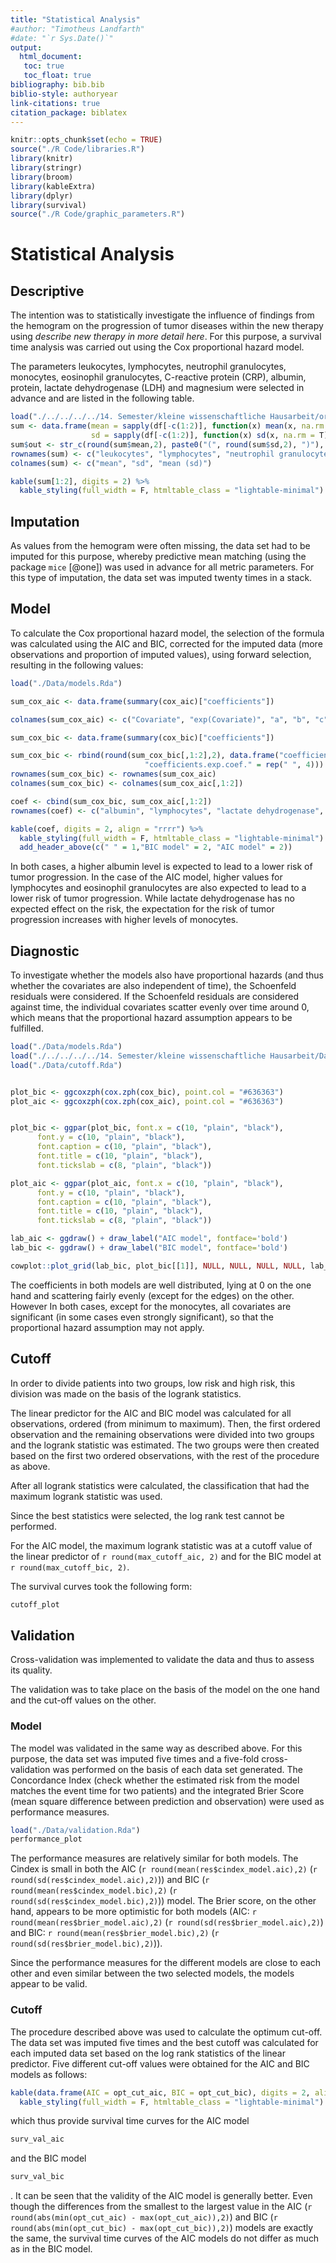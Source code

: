 ```yaml
---
title: "Statistical Analysis"
#author: "Timotheus Landfarth"
#date: "`r Sys.Date()`"
output: 
  html_document:
   toc: true
   toc_float: true
bibliography: bib.bib
biblio-style: authoryear
link-citations: true
citation_package: biblatex
---
```


```r
knitr::opts_chunk$set(echo = TRUE)
source("./R Code/libraries.R")
library(knitr)
library(stringr)
library(broom)
library(kableExtra)
library(dplyr)
library(survival)
source("./R Code/graphic_parameters.R")
```

# Statistical Analysis
## Descriptive
The intention was to statistically investigate the influence of findings from the hemogram on the progression of tumor diseases within the new therapy using *describe new therapy in more detail here*. For this purpose, a survival time analysis was carried out using the Cox proportional hazard model.

The parameters leukocytes, lymphocytes, neutrophil granulocytes, monocytes, eosinophil granulocytes, C-reactive protein (CRP), albumin, protein, lactate dehydrogenase (LDH) and magnesium were selected in advance and are listed in the following table.

```r
load("./../../../../14. Semester/kleine wissenschaftliche Hausarbeit/original data.RData")
sum <- data.frame(mean = sapply(df[-c(1:2)], function(x) mean(x, na.rm = T)),
                  sd = sapply(df[-c(1:2)], function(x) sd(x, na.rm = T)))
sum$out <- str_c(round(sum$mean,2), paste0("(", round(sum$sd,2), ")"), sep = " ")
rownames(sum) <- c("leukocytes", "lymphocytes", "neutrophil granulocytes", "monocytes", "eosinophil granulocytes", "C-reactive protein", "albumin", "protein", "lactate dehydrogenase", "magnesium")
colnames(sum) <- c("mean", "sd", "mean (sd)")

kable(sum[1:2], digits = 2) %>%
  kable_styling(full_width = F, htmltable_class = "lightable-minimal")

```

## Imputation
As values from the hemogram were often missing, the data set had to be imputed for this purpose, whereby predictive mean matching (using the package `mice` [@one]) was used in advance for all metric parameters. For this type of imputation, the data set was imputed twenty times in a stack.

## Model
To calculate the Cox proportional hazard model, the selection of the formula was calculated using the AIC and BIC, corrected for the imputed data (more observations and proportion of imputed values), using forward selection, resulting in the following values: 


```r
load("./Data/models.Rda")

sum_cox_aic <- data.frame(summary(cox_aic)["coefficients"])

colnames(sum_cox_aic) <- c("Covariate", "exp(Covariate)", "a", "b", "c")

sum_cox_bic <- data.frame(summary(cox_bic)["coefficients"])

sum_cox_bic <- rbind(round(sum_cox_bic[,1:2],2), data.frame("coefficients.coef" = rep(" ", 4),
                              "coefficients.exp.coef." = rep(" ", 4)))
rownames(sum_cox_bic) <- rownames(sum_cox_aic)
colnames(sum_cox_bic) <- colnames(sum_cox_aic[,1:2])

coef <- cbind(sum_cox_bic, sum_cox_aic[,1:2])
rownames(coef) <- c("albumin", "lymphocytes", "lactate dehydrogenase", "monocytes", "eosinophil granulocytes")

kable(coef, digits = 2, align = "rrrr") %>%
  kable_styling(full_width = F, htmltable_class = "lightable-minimal") %>%
  add_header_above(c(" " = 1,"BIC model" = 2, "AIC model" = 2))

```
In both cases, a higher albumin level is expected to lead to a lower risk of tumor progression.
In the case of the AIC model, higher values for lymphocytes and eosinophil granulocytes are also expected to lead to a lower risk of tumor progression. 
While lactate dehydrogenase has no expected effect on the risk, the expectation for the risk of tumor progression increases with higher levels of monocytes.     

## Diagnostic
To investigate whether the models also have proportional hazards (and thus whether the covariates are also independent of time), the Schoenfeld residuals were considered.
If the Schoenfeld residuals are considered against time, the individual covariates scatter evenly over time around 0, which means that the proportional hazard assumption appears to be fulfilled.  

```r
load("./Data/models.Rda")
load("./../../../../14. Semester/kleine wissenschaftliche Hausarbeit/Daten/imputed dataset.Rda")
load("./Data/cutoff.Rda")


plot_bic <- ggcoxzph(cox.zph(cox_bic), point.col = "#636363")
plot_aic <- ggcoxzph(cox.zph(cox_aic), point.col = "#636363")


plot_bic <- ggpar(plot_bic, font.x = c(10, "plain", "black"),
      font.y = c(10, "plain", "black"),
      font.caption = c(10, "plain", "black"),
      font.title = c(10, "plain", "black"),
      font.tickslab = c(8, "plain", "black"))

plot_aic <- ggpar(plot_aic, font.x = c(10, "plain", "black"),
      font.y = c(10, "plain", "black"),
      font.caption = c(10, "plain", "black"),
      font.title = c(10, "plain", "black"),
      font.tickslab = c(8, "plain", "black"))

lab_aic <- ggdraw() + draw_label("AIC model", fontface='bold')
lab_bic <- ggdraw() + draw_label("BIC model", fontface='bold')

cowplot::plot_grid(lab_bic, plot_bic[[1]], NULL, NULL, NULL, NULL, lab_aic, plot_aic[[1]], plot_aic[[2]], plot_aic[[3]], plot_aic[[4]], plot_aic[[5]], byrow = F, ncol = 2, labels = c("AIC", "BIC"), nrow = 6, hjust = -1.5, vjust = 0, rel_heights=c(0.1, 1, 1, 1, 1, 1, 0.1, 1, 1, 1, 1, 1))
```

The coefficients in both models are well distributed, lying at 0 on the one hand and scattering fairly evenly (except for the edges) on the other. 
However In both cases, except for the monocytes, all covariates are significant (in some cases even strongly significant), so that the proportional hazard assumption may not apply.

## Cutoff
In order to divide patients into two groups, low risk and high risk, this division was made on the basis of the logrank statistics.

The linear predictor for the AIC and BIC model was calculated for all observations, ordered (from minimum to maximum). Then, the first ordered observation and the remaining observations were divided into two groups and the logrank statistic was estimated. The two groups were then created based on the first two ordered observations, with the rest of the procedure as above. 

After all logrank statistics were calculated, the classification that had the maximum logrank statistic was used.

Since the best statistics were selected, the log rank test cannot be performed.

For the AIC model, the maximum logrank statistic was at a cutoff value of the linear predictor of `r round(max_cutoff_aic, 2)` and for the BIC model at `r round(max_cutoff_bic, 2)`. 

The survival curves took the following form:

```r
cutoff_plot
```



## Validation

Cross-validation was implemented to validate the data and thus to assess its quality.

The validation was to take place on the basis of the model on the one hand and the cut-off values on the other.

### Model
The model was validated in the same way as described above. For this purpose, the data set was imputed five times and a five-fold cross-validation was performed on the basis of each data set generated. The Concordance Index (check whether the estimated risk from the model matches the event time for two patients) and the integrated Brier Score (mean square difference between prediction and observation) were used as performance measures. 

```r
load("./Data/validation.Rda")
performance_plot
```

The performance measures are relatively similar for both models. The Cindex is small in both the AIC (`r round(mean(res$cindex_model.aic),2)` (`r round(sd(res$cindex_model.aic),2)`)) and BIC (`r round(mean(res$cindex_model.bic),2)` (`r round(sd(res$cindex_model.bic),2)`)) model. The Brier score, on the other hand, appears to be more optimistic for both models (AIC: `r round(mean(res$brier_model.aic),2)` (`r round(sd(res$brier_model.aic),2)`) and BIC: `r round(mean(res$brier_model.bic),2)` (`r round(sd(res$brier_model.bic),2)`)). 

Since the performance measures for the different models are close to each other and even similar between the two selected models, the models appear to be valid. 

### Cutoff
The procedure described above was used to calculate the optimum cut-off. The data set was imputed five times and the best cutoff was calculated for each imputed data set based on the log rank statistics of the linear predictor. Five different cut-off values were obtained for the AIC and BIC models as follows: 

```r

kable(data.frame(AIC = opt_cut_aic, BIC = opt_cut_bic), digits = 2, align = "rr", caption = "Optimal cutoff Validation") %>%
  kable_styling(full_width = F, htmltable_class = "lightable-minimal")

```

which thus provide survival time curves for the AIC model

```r
surv_val_aic
```

and the BIC model

```r
surv_val_bic
```

. It can be seen that the validity of the AIC model is generally better. Even though the differences from the smallest to the largest value in the AIC (`r round(abs(min(opt_cut_aic) - max(opt_cut_aic)),2)`) and BIC (`r round(abs(min(opt_cut_bic) - max(opt_cut_bic)),2)`) models are exactly the same, the survival time curves of the AIC models do not differ as much as in the BIC model.
